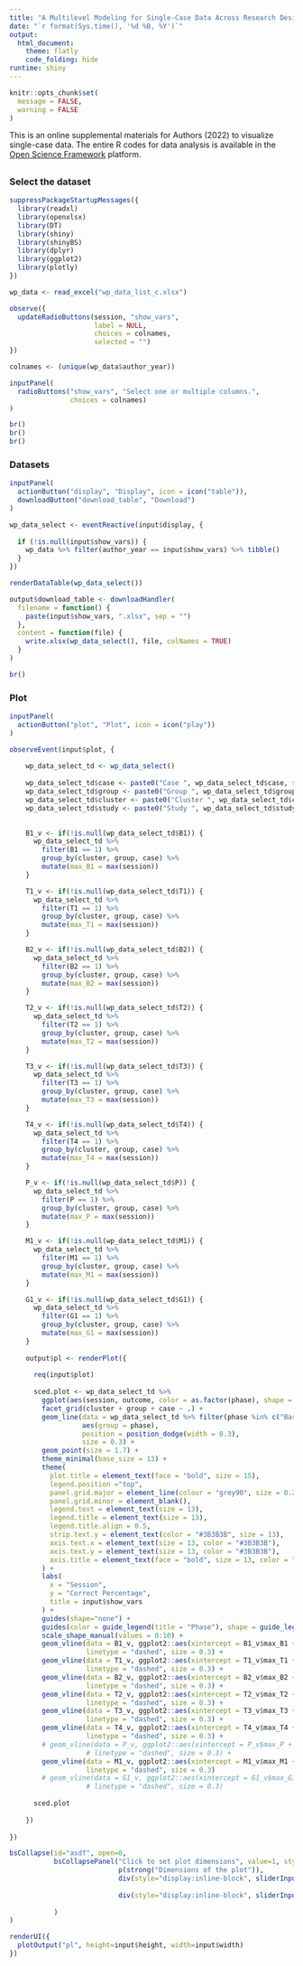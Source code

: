 ```yaml
---
title: "A Multilevel Modeling for Single-Case Data Across Research Designs: Math Acquisition, Maintenance, and Generalization"
date: "`r format(Sys.time(), '%d %B, %Y')`"
output: 
  html_document:
    theme: flatly
    code_folding: hide
runtime: shiny
---
```


```r
knitr::opts_chunk$set(
  message = FALSE, 
  warning = FALSE
)
```

This is an online supplemental materials for Authors (2022) to visualize single-case data. The entire R codes for data analysis is available in the [Open Science Framework](https://osf.io/dashboard) platform. 

## {.tabset}

### Select the dataset
```r
suppressPackageStartupMessages({
  library(readxl)
  library(openxlsx)
  library(DT)
  library(shiny)
  library(shinyBS)
  library(dplyr)
  library(ggplot2)
  library(plotly)
})

wp_data <- read_excel("wp_data_list_c.xlsx")

observe({
  updateRadioButtons(session, "show_vars",
                     label = NULL,
                     choices = colnames, 
                     selected = "")
})

colnames <- (unique(wp_data$author_year))

inputPanel(
  radioButtons("show_vars", "Select one or multiple columns.",
               choices = colnames)
)
```

```r
br()
br()
br()
```


### Datasets
```r
inputPanel(
  actionButton("display", "Display", icon = icon("table")),
  downloadButton("download_table", "Download")
)
```

```r
wp_data_select <- eventReactive(input$display, {
  
  if (!is.null(input$show_vars)) {
    wp_data %>% filter(author_year == input$show_vars) %>% tibble()
  }
})

renderDataTable(wp_data_select())
```


```r
output$download_table <- downloadHandler(
  filename = function() {
    paste(input$show_vars, ".xlsx", sep = "")
  },
  content = function(file) {
    write.xlsx(wp_data_select(), file, colNames = TRUE)
  }
)
```


```r
br()
```


### Plot
```r
inputPanel(
  actionButton("plot", "Plot", icon = icon("play"))
)
```


```r
observeEvent(input$plot, {
  
    wp_data_select_td <- wp_data_select()
    
    wp_data_select_td$case <- paste0("Case ", wp_data_select_td$case, sep = "")
    wp_data_select_td$group <- paste0("Group ", wp_data_select_td$group, sep = "")
    wp_data_select_td$cluster <- paste0("Cluster ", wp_data_select_td$cluster, sep = "")
    wp_data_select_td$study <- paste0("Study ", wp_data_select_td$study, sep = "")
  

    B1_v <- if(!is.null(wp_data_select_td$B1)) {
      wp_data_select_td %>%
        filter(B1 == 1) %>%
        group_by(cluster, group, case) %>%
        mutate(max_B1 = max(session))
    }

    T1_v <- if(!is.null(wp_data_select_td$T1)) {
      wp_data_select_td %>%
        filter(T1 == 1) %>%
        group_by(cluster, group, case) %>%
        mutate(max_T1 = max(session))
    }

    B2_v <- if(!is.null(wp_data_select_td$B2)) {
      wp_data_select_td %>%
        filter(B2 == 1) %>%
        group_by(cluster, group, case) %>%
        mutate(max_B2 = max(session))
    }

    T2_v <- if(!is.null(wp_data_select_td$T2)) {
      wp_data_select_td %>%
        filter(T2 == 1) %>%
        group_by(cluster, group, case) %>%
        mutate(max_T2 = max(session))
    }

    T3_v <- if(!is.null(wp_data_select_td$T3)) {
      wp_data_select_td %>%
        filter(T3 == 1) %>%
        group_by(cluster, group, case) %>%
        mutate(max_T3 = max(session))
    }

    T4_v <- if(!is.null(wp_data_select_td$T4)) {
      wp_data_select_td %>%
        filter(T4 == 1) %>%
        group_by(cluster, group, case) %>%
        mutate(max_T4 = max(session))
    }

    P_v <- if(!is.null(wp_data_select_td$P)) {
      wp_data_select_td %>%
        filter(P == 1) %>%
        group_by(cluster, group, case) %>%
        mutate(max_P = max(session))
    }

    M1_v <- if(!is.null(wp_data_select_td$M1)) {
      wp_data_select_td %>%
        filter(M1 == 1) %>%
        group_by(cluster, group, case) %>%
        mutate(max_M1 = max(session))
    }

    G1_v <- if(!is.null(wp_data_select_td$G1)) {
      wp_data_select_td %>%
        filter(G1 == 1) %>%
        group_by(cluster, group, case) %>%
        mutate(max_G1 = max(session))
    }
    
    output$pl <- renderPlot({
      
      req(input$plot)
      
      sced.plot <- wp_data_select_td %>%
        ggplot(aes(session, outcome, color = as.factor(phase), shape = phase)) +
        facet_grid(cluster + group + case ~ .) +
        geom_line(data = wp_data_select_td %>% filter(phase %in% c("Baseline 1", "Intervention 1", "Baseline 2", "Intervention 2", "Intervention 3", "Intervention 4", "Probe", "Maintenance", "Generalization")),
                  aes(group = phase),
                  position = position_dodge(width = 0.3),
                  size = 0.3) +
        geom_point(size = 1.7) +
        theme_minimal(base_size = 13) +
        theme(
          plot.title = element_text(face = "bold", size = 15),
          legend.position ="top",
          panel.grid.major = element_line(colour = "grey90", size = 0.2),
          panel.grid.minor = element_blank(),
          legend.text = element_text(size = 13),
          legend.title = element_text(size = 13),
          legend.title.align = 0.5,
          strip.text.y = element_text(color = "#3B3B3B", size = 13),
          axis.text.x = element_text(size = 13, color = "#3B3B3B"),
          axis.text.y = element_text(size = 13, color = "#3B3B3B"),
          axis.title = element_text(face = "bold", size = 13, color = "#3B3B3B")
        ) +
        labs(
          x = "Session",
          y = "Correct Percentage",
          title = input$show_vars
        ) +
        guides(shape="none") +
        guides(color = guide_legend(title = "Phase"), shape = guide_legend(title="Phase")) +
        scale_shape_manual(values = 0:10) +
        geom_vline(data = B1_v, ggplot2::aes(xintercept = B1_v$max_B1 + 0.5),
                   linetype = "dashed", size = 0.3) +
        geom_vline(data = T1_v, ggplot2::aes(xintercept = T1_v$max_T1 + 0.5),
                   linetype = "dashed", size = 0.3) +
        geom_vline(data = B2_v, ggplot2::aes(xintercept = B2_v$max_B2 + 0.5),
                   linetype = "dashed", size = 0.3) +
        geom_vline(data = T2_v, ggplot2::aes(xintercept = T2_v$max_T2 + 0.5),
                   linetype = "dashed", size = 0.3) +
        geom_vline(data = T3_v, ggplot2::aes(xintercept = T3_v$max_T3 + 0.5),
                   linetype = "dashed", size = 0.3) +
        geom_vline(data = T4_v, ggplot2::aes(xintercept = T4_v$max_T4 + 0.5),
                   linetype = "dashed", size = 0.3) +
        # geom_vline(data = P_v, ggplot2::aes(xintercept = P_v$max_P + 0.5),
                   # linetype = "dashed", size = 0.3) +
        geom_vline(data = M1_v, ggplot2::aes(xintercept = M1_v$max_M1 + 0.5),
                   linetype = "dashed", size = 0.3) 
        # geom_vline(data = G1_v, ggplot2::aes(xintercept = G1_v$max_G1 + 0.5),
                   # linetype = "dashed", size = 0.3)
      
      sced.plot
      
    })
    
})

bsCollapse(id="asdf", open=0,
           bsCollapsePanel("Click to set plot dimensions", value=1, style="success",
                           p(strong("Dimensions of the plot")),
                           div(style="display:inline-block", sliderInput(inputId = "height", post=" px",
                                                                         label = "height", min = 500, max = 4000, step = 5, value = 2000)),
                           div(style="display:inline-block", sliderInput(inputId = "width", post=" px",
                                                                         label = "width",  min = 500, max = 1000, step = 5, value = 900))
           )
)

renderUI({
  plotOutput("pl", height=input$height, width=input$width)
})
```






